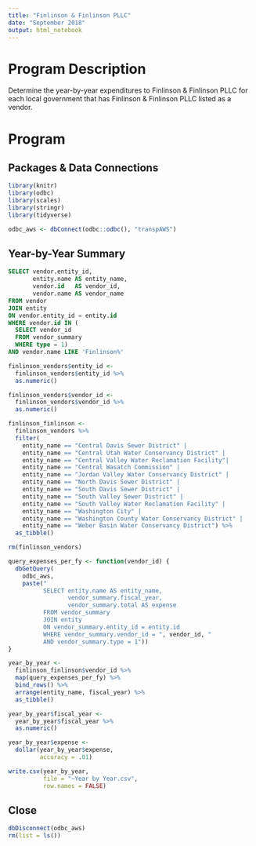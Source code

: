 ```yaml
---
title: "Finlinson & Finlinson PLLC"
date: "September 2018"
output: html_notebook
---
```

# Program Description

Determine the year-by-year expenditures to Finlinson & Finlinson PLLC for each 
local government that has Finlinson & Finlinson PLLC listed as a vendor.

# Program

## Packages & Data Connections

```r
library(knitr)
library(odbc)
library(scales)
library(stringr)
library(tidyverse)

odbc_aws <- dbConnect(odbc::odbc(), "transpAWS")
```

## Year-by-Year Summary

```sql
SELECT vendor.entity_id,
       entity.name AS entity_name,
       vendor.id   AS vendor_id,
       vendor.name AS vendor_name
FROM vendor
JOIN entity 
ON vendor.entity_id = entity.id
WHERE vendor.id IN (
  SELECT vendor_id
  FROM vendor_summary
  WHERE type = 1)
AND vendor.name LIKE 'Finlinson%'
```

```r
finlinson_vendors$entity_id <- 
  finlinson_vendors$entity_id %>% 
  as.numeric()

finlinson_vendors$vendor_id <- 
  finlinson_vendors$vendor_id %>% 
  as.numeric()

finlinson_finlinson <- 
  finlinson_vendors %>% 
  filter(
    entity_name == "Central Davis Sewer District" |
    entity_name == "Central Utah Water Conservancy District" |
    entity_name == "Central Valley Water Reclamation Facility"|
    entity_name == "Central Wasatch Commission" |
    entity_name == "Jordan Valley Water Conservancy District" |
    entity_name == "North Davis Sewer District" |
    entity_name == "South Davis Sewer District" |
    entity_name == "South Valley Sewer District" |
    entity_name == "South Valley Water Reclamation Facility" |
    entity_name == "Washington City" |
    entity_name == "Washington County Water Conservancy District" |
    entity_name == "Weber Basin Water Conservancy District") %>% 
  as_tibble()

rm(finlinson_vendors)
```

```r
query_expenses_per_fy <- function(vendor_id) {
  dbGetQuery(
    odbc_aws,
    paste("
          SELECT entity.name AS entity_name, 
                 vendor_summary.fiscal_year,
                 vendor_summary.total AS expense
          FROM vendor_summary
          JOIN entity
          ON vendor_summary.entity_id = entity.id
          WHERE vendor_summary.vendor_id = ", vendor_id, "
          AND vendor_summary.type = 1"))
}

year_by_year <- 
  finlinson_finlinson$vendor_id %>% 
  map(query_expenses_per_fy) %>% 
  bind_rows() %>% 
  arrange(entity_name, fiscal_year) %>% 
  as_tibble()

year_by_year$fiscal_year <- 
  year_by_year$fiscal_year %>% 
  as.numeric()

year_by_year$expense <- 
  dollar(year_by_year$expense,
         accuracy = .01)

write.csv(year_by_year,
          file = "~Year by Year.csv",
          row.names = FALSE)
```

## Close

```r
dbDisconnect(odbc_aws)
rm(list = ls())
```